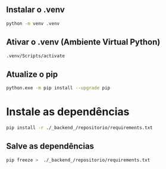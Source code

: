## Instalar o .venv

```bash
python -m venv .venv
```

## Ativar o .venv (Ambiente Virtual Python)

```bash
.venv/Scripts/activate
```

## Atualize o pip

```bash
python.exe -m pip install --upgrade pip
```

# Instale as dependências
```bash
pip install -r ./_backend_/repositorio/requirements.txt
```

## Salve as dependências

```bash
pip freeze >  ./_backend_/repositorio/requirements.txt
```
